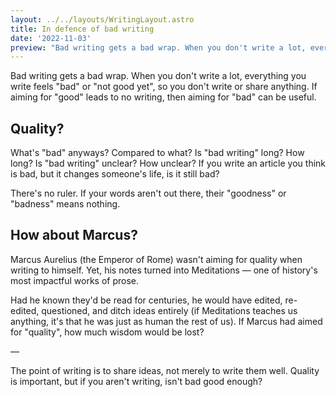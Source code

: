 ```yaml
---
layout: ../../layouts/WritingLayout.astro
title: In defence of bad writing
date: '2022-11-03'
preview: "Bad writing gets a bad wrap. When you don't write a lot, everything you write feels \"bad\" or \"not good yet\", so you don't write or share anything. If aiming for \"good\" leads to no writing, then aiming for \"bad\" can be useful. What's \"bad\" anyways? Compared to what? Is \"bad writing\" long? How long? Is \"bad writing\" unclear? How unclear? If you write an article you think is bad, but it changes someone's life, is it still bad? There's no ruler. If your words aren't out there, their \"goodness\" or \"badness\" means nothing. Marcus Aurelius (the Emperor of Rome) wasn't aiming for quality when writing to himself. Yet, his notes turned into Meditations — one of history's most impactful works of prose. Had he known they'd be read for centuries, he would have edited, re-edited, questioned, and ditch ideas entirely (if Meditations teaches us anything, it's that he was just as human as the rest of us). If Marcus had aimed for \"quality\", how much wisdom would be lost? The point of writing is to share ideas, not merely to write them well. Quality is important, but if you aren't writing, isn't bad good enough?"
---
```


Bad writing gets a bad wrap. When you don't write a lot, everything you write feels "bad" or "not good yet", so you don't write or share anything. If aiming for "good" leads to no writing, then aiming for "bad" can be useful.

## Quality?

What's "bad" anyways? Compared to what? Is "bad writing" long? How long? Is "bad writing" unclear? How unclear? If you write an article you think is bad, but it changes someone's life, is it still bad? 

There's no ruler. If your words aren't out there, their "goodness" or "badness" means nothing.

## How about Marcus?

Marcus Aurelius (the Emperor of Rome) wasn't aiming for quality when writing to himself. Yet, his notes turned into Meditations — one of history's most impactful works of prose.

Had he known they'd be read for centuries, he would have edited, re-edited, questioned, and ditch ideas entirely (if Meditations teaches us anything, it's that he was just as human the rest of us). If Marcus had aimed for "quality", how much wisdom would be lost?

—

The point of writing is to share ideas, not merely to write them well. Quality is important, but if you aren't writing, isn't bad good enough?
